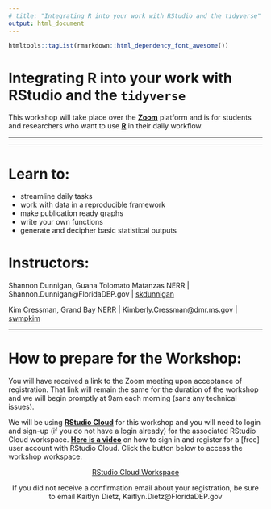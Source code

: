 ```yaml
---
# title: "Integrating R into your work with RStudio and the tidyverse"
output: html_document
---
```


```r
htmltools::tagList(rmarkdown::html_dependency_font_awesome())
```


<div class="jumbotron">
  <h1 class="display-3">Integrating R into your work with RStudio and the `tidyverse`</h1>
  <p class="lead">This workshop will take place over the <b>[Zoom](https://unf.zoom.com)</b> platform and is for students and researchers who want to use <b>[R](https://cran.r-project.org)</b> in their daily workflow.</p>
  <hr class="my-4">
</div>

***

# Learn to:

*    streamline daily tasks
*    work with data in a reproducible framework
*    make publication ready graphs
*    write your own functions
*    generate and decipher basic statistical outputs

# Instructors:

Shannon Dunnigan, Guana Tolomato Matanzas NERR  |  <i class="fa fa-envelope"></i> Shannon.Dunnigan@FloridaDEP.gov |  [<i class="fa fa-github"></i>  skdunnigan](http://www.github.com/skdunnigan)


Kim Cressman, Grand Bay NERR  |  <i class="fa fa-envelope"></i> Kimberly.Cressman@dmr.ms.gov  |  [<i class="fa fa-github"></i> swmpkim](http://www.github.com/swmpkim)

***

# How to prepare for the Workshop:

<i class="fa fa-users"></i>
You will have received a link to the Zoom meeting upon acceptance of registration. That link will remain the same for the duration of the workshop and we will begin promptly at 9am each morning (sans any technical issues). 

We will be using [**RStudio Cloud**](https://rstudio.cloud) for this workshop and you will need to login and sign-up (if you do not have a login already) for the associated RStudio Cloud workspace.  [**Here is a video**](https://www.youtube.com/watch?v=k_W1kS10rLw&feature=emb_title) on how to sign in and register for a [free] user account with RStudio Cloud.
Click the button below to access the workshop workspace.

<p><center><a class="btn btn-warning btn" href="https://rstudio.cloud/spaces/69467/join?access_code=qxliGkr1Dgd5tu8JQ8nGoRIWI9%2BOQkWRn8yStGp1" role="button">RStudio Cloud Workspace</a>
  </p></center>

<div class="jumbotron">
  <center><p>If you did not receive a confirmation email about your registration, be sure to email Kaitlyn Dietz, <i class="fa fa-envelope"></i> Kaitlyn.Dietz@FloridaDEP.gov </p></center>
</div>


